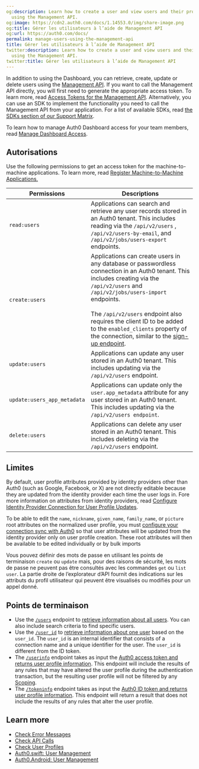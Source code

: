 ```yaml
---
og:description: Learn how to create a user and view users and their profile details
  using the Management API.
og:image: https://cdn2.auth0.com/docs/1.14553.0/img/share-image.png
og:title: Gérer les utilisateurs à l’aide de Management API
og:url: https://auth0.com/docs/
permalink: manage-users-using-the-management-api
title: Gérer les utilisateurs à l’aide de Management API
twitter:description: Learn how to create a user and view users and their profile details
  using the Management API.
twitter:title: Gérer les utilisateurs à l’aide de Management API
---
```


In addition to using the Dashboard, you can retrieve, create, update or delete users using the [Management API](https://auth0.com/docs/api/management/v2#!/Users/get_users). If you want to call the <Tooltip tip="Management API: A product to allow customers to perform administrative tasks." cta="View Glossary" href="/docs/glossary?term=Management+API">Management API</Tooltip> directly, you will first need to generate the appropriate <Tooltip tip="Management API: A product to allow customers to perform administrative tasks." cta="View Glossary" href="/docs/glossary?term=access+token">access token</Tooltip>. To learn more, read [Access Tokens for the Management API](/docs/secure/tokens/access-tokens/management-api-access-tokens). Alternatively, you can use an SDK to implement the functionality you need to call the Management API from your application. For a list of available SDKs, read [the SDKs section of our Support Matrix](/docs/troubleshoot/customer-support/product-support-matrix).

To learn how to manage <Tooltip tip="Auth0 Dashboard: Auth0's main product to configure your services." cta="View Glossary" href="/docs/glossary?term=Auth0+Dashboard">Auth0 Dashboard</Tooltip> access for your team members, read [Manage Dashboard Access](/docs/get-started/manage-dashboard-access).

## Autorisations

Use the following permissions to get an access token for the machine-to-machine applications. To learn more, read [Register Machine-to-Machine Applications.](/docs/get-started/auth0-overview/create-applications/machine-to-machine-apps)

<table class="table"><thead>
<tr>
<th>Permissions</th>
<th>Descriptions</th>
</tr>
</thead>
<tbody>
<tr>
<td><code>read:users</code></td>
<td>Applications can search and retrieve any user records stored in an Auth0 tenant. This includes reading via the <code>/api/v2/users</code> , <code>/api/v2/users-by-email</code>, and <code>/api/v2/jobs/users-export</code> endpoints.</td>
</tr>
<tr>
<td><code>create:users</code></td>
<td>Applications can create users in any database or passwordless connection in an Auth0 tenant. This includes creating via the <code>/api/v2/users</code> and <code>/api/v2/jobs/users-import</code> endpoints.<br/><br/> The <code>/api/v2/users</code> endpoint also requires the client ID to be added to the <code>enabled_clients</code> property of the connection, similar to the <a href="https://auth0.com/docs/api/authentication#signup">sign-up endpoint</a>.</td>
</tr>
<tr>
<td><code>update:users</code></td>
<td>Applications can update any user stored in an Auth0 tenant. This includes updating via the <code>/api/v2/users</code> endpoint.</td>
</tr>
<tr>
<td><code>update:users_app_metadata</code></td>
<td>Applications can update only the <code>user.app_metadata</code> attribute for any user stored in an Auth0 tenant. This includes updating via the <code>/api/v2/users endpoint</code>.</td>
</tr>
<tr>
<td><code>delete:users</code></td>
<td>Applications can delete any user stored in an Auth0 tenant. This includes deleting via the <code>/api/v2/users</code> endpoint.</td>
</tr>
</tbody>
</table>

## Limites

By default, user profile attributes provided by <Tooltip tip="Identity Provider (IdP): Service that stores and manages digital identities." cta="View Glossary" href="/docs/glossary?term=identity+providers">identity providers</Tooltip> other than Auth0 (such as Google, Facebook, or X) are not directly editable because they are updated from the identity provider each time the user logs in. Fore more information on attributes from identity providers, read [Configure Identity Provider Connection for User Profile Updates](/docs/manage-users/user-accounts/user-profiles/configure-connection-sync-with-auth0).

To be able to edit the `name`, `nickname`, `given_name`, `family_name`, or `picture` root attributes on the normalized user profile, you must [configure your connection sync with Auth0](/docs/manage-users/user-accounts/user-profiles/configure-connection-sync-with-auth0) so that user attributes will be updated from the identity provider only on user profile creation. These root attributes will then be available to be edited individually or by bulk imports

Vous pouvez définir des mots de passe en utilisant les points de terminaison `create` ou `update` mais, pour des raisons de sécurité, les mots de passe ne peuvent pas être consultés avec les commandes `get` ou `list user`. La partie droite de l’explorateur d’API fournit des indications sur les attributs du profil utilisateur qui peuvent être visualisés ou modifiés pour un appel donné.

## Points de terminaison

* Use the [`/users`](https://auth0.com/docs/api/management/v2/users/get-users) endpoint to [retrieve information about all users](https://auth0.com/docs/api/management/v2/users/get-users). You can also include search criteria to find specific users.
* Use the [`/user_id`](https://auth0.com/docs/api/management/v2/users/get-users-by-id) to [retrieve information about one user](https://auth0.com/docs/api/management/v2/users/get-users-by-id) based on the `user_id`. The `user_id` is an internal identifier that consists of a connection name and a unique identifier for the user. The `user_id` is different from the <Tooltip tip="ID Token: Credential meant for the client itself, rather than for accessing a resource." cta="View Glossary" href="/docs/glossary?term=ID+token">ID token</Tooltip>.
* The [`/userinfo`](https://auth0.com/docs/api/authentication/reference#get-user-info) endpoint takes as input the [Auth0 access token and returns user profile information](https://auth0.com/docs/api/authentication/reference#get-user-info). This endpoint will include the results of any rules that may have altered the user profile during the authentication transaction, but the resulting user profile will not be filtered by any [Scoping](/docs/get-started/apis/scopes/api-scopes).
* The [`/tokeninfo`](https://auth0.com/docs/api/authentication/reference#get-token-info) endpoint takes as input the [Auth0 ID token and returns user profile information](https://auth0.com/docs/api/authentication/reference#get-token-info). This endpoint will return a result that does not include the results of any rules that alter the user profile.

## Learn more

* [Check Error Messages](/docs/troubleshoot/basic-issues/check-error-messages)
* [Check API Calls](/docs/troubleshoot/authentication-issues/check-api-calls)
* [Check User Profiles](/docs/troubleshoot/authentication-issues/check-user-profiles)
* [Auth0.swift: User Management](/docs/libraries/auth0-swift/auth0-swift-user-management)
* [Auth0.Android: User Management](/docs/auth0-android-user-management)